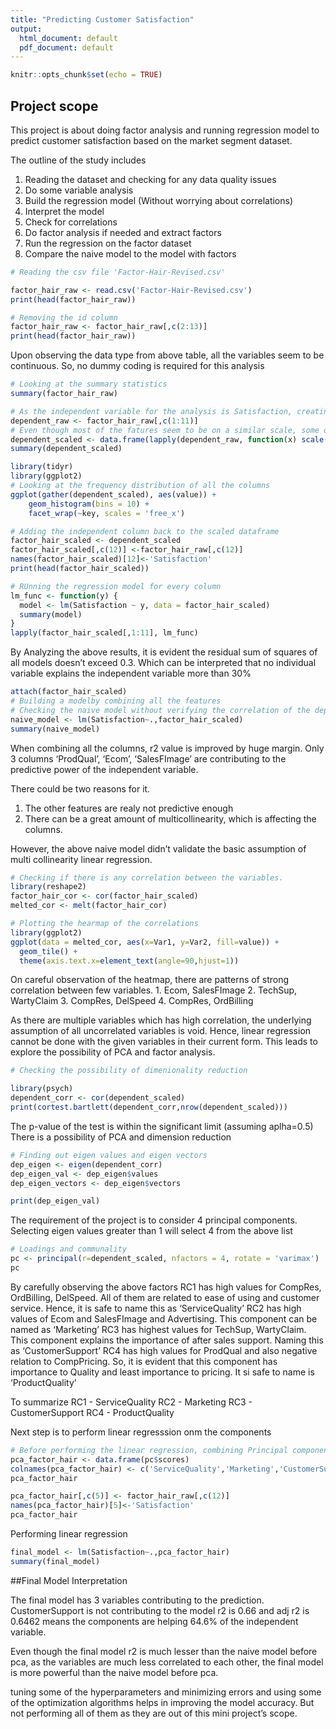 ```yaml
---
title: "Predicting Customer Satisfaction"
output:
  html_document: default
  pdf_document: default
---
```


```r
knitr::opts_chunk$set(echo = TRUE)
```


## Project scope

This project is about doing factor analysis and running regression model to predict customer satisfaction based on the market segment dataset.

The outline of the study includes

1. Reading the dataset and checking for any data quality issues
2. Do some variable analysis
3. Build the regression model (Without worrying about correlations)
4. Interpret the model
4. Check for correlations
5. Do factor analysis if needed and extract factors
6. Run the regression on the factor dataset
7. Compare the naive model to the model with factors


```r
# Reading the csv file 'Factor-Hair-Revised.csv'

factor_hair_raw <- read.csv('Factor-Hair-Revised.csv')
print(head(factor_hair_raw))
```

```r
# Removing the id column
factor_hair_raw <- factor_hair_raw[,c(2:13)]
print(head(factor_hair_raw))
```

Upon observing the data type from above table, all the variables seem to be continuous. So, no dummy coding is required for this analysis

```r
# Looking at the summary statistics
summary(factor_hair_raw)
```
```r
# As the independent variable for the analysis is Satisfaction, creating a separate dataframe for the dependent variables. This is useful for easily doing feature scaling and centering. Helps in improving the data quality
dependent_raw <- factor_hair_raw[,c(1:11)]
# Even though most of the fatures seem to be on a similar scale, some of the features has max value 5.7 and some of them has 9.9. This is almost 40% different. So doing feature scaling helps in ignoring the units of measurements of each feature and helps in better model interpretation.
dependent_scaled <- data.frame(lapply(dependent_raw, function(x) scale(x, center = FALSE, scale = max(x, na.rm = FALSE)/10)))
summary(dependent_scaled)
```



```r
library(tidyr)
library(ggplot2)
# Looking at the frequency distribution of all the columns
ggplot(gather(dependent_scaled), aes(value)) + 
    geom_histogram(bins = 10) + 
    facet_wrap(~key, scales = 'free_x')
```
```r
# Adding the independent column back to the scaled dataframe
factor_hair_scaled <- dependent_scaled
factor_hair_scaled[,c(12)] <-factor_hair_raw[,c(12)]
names(factor_hair_scaled)[12]<-'Satisfaction'
print(head(factor_hair_scaled))
```

```r
# RUnning the regression model for every column
lm_func <- function(y) {
  model <- lm(Satisfaction ~ y, data = factor_hair_scaled)
  summary(model)
}
lapply(factor_hair_scaled[,1:11], lm_func)
```
By Analyzing the above results, it is evident the residual sum of squares of all models doesn't exceed 0.3. Which can be interpreted that no individual variable explains the independent variable more than 30%


```r
attach(factor_hair_scaled)
# Building a modelby combining all the features
# Checking the naive model without verifying the correlation of the dependent variables.
naive_model <- lm(Satisfaction~.,factor_hair_scaled)
summary(naive_model)
```
When combining all the columns, r2 value is improved by huge margin.
Only 3 columns 'ProdQual', 'Ecom', 'SalesFImage' are contributing to the predictive power of the independent variable. 

There could be two reasons for it.

1. The other features are realy not predictive enough
2. There can be a great amount of multicollinearity, which is affecting the columns.

However, the above naive model didn't validate the basic assumption of multi collinearity linear regression. 
```r
# Checking if there is any correlation between the variables. 
library(reshape2)
factor_hair_cor <- cor(factor_hair_scaled)
melted_cor <- melt(factor_hair_cor)
```
```r
# Plotting the hearmap of the correlations
library(ggplot2)
ggplot(data = melted_cor, aes(x=Var1, y=Var2, fill=value)) + 
  geom_tile() +
  theme(axis.text.x=element_text(angle=90,hjust=1)) 
```
On careful observation of the heatmap, there are patterns of strong correlation between few variables.
1. Ecom, SalesFImage
2. TechSup, WartyClaim
3. CompRes, DelSpeed
4. CompRes, OrdBilling

As there are multiple variables which has high correlation, the underlying assumption of all uncorrelated variables is void. Hence, linear regression cannot be done with the given variables in their current form. 
This leads to explore the possibility of PCA and factor analysis.

```r
# Checking the possibility of dimenionality reduction

library(psych)
dependent_corr <- cor(dependent_scaled)
print(cortest.bartlett(dependent_corr,nrow(dependent_scaled)))
```
The p-value of the test is within the significant limit (assuming aplha=0.5)
There is a possibility of PCA and dimension reduction
```r
# Finding out eigen values and eigen vectors
dep_eigen <- eigen(dependent_corr)
dep_eigen_val <- dep_eigen$values
dep_eigen_vectors <- dep_eigen$vectors

print(dep_eigen_val)
```

The requirement of the project is to consider 4 principal components. Selecting eigen values greater than 1 will select 4 from the above list
```r
# Loadings and communality
pc <- principal(r=dependent_scaled, nfactors = 4, rotate = 'varimax')
pc
```

By carefully observing the above factors
RC1 has high values for CompRes, OrdBilling, DelSpeed. All of them are related to ease of using and customer service. Hence, it is safe to name this as 'ServiceQuality'
RC2 has high values of Ecom and SalesFImage and Advertising. This component can be named as 'Marketing'
RC3 has highest values for TechSup, WartyClaim. This component explains the importance of after sales support. Naming this as 'CustomerSupport'
RC4 has high values for ProdQual and also negative relation to CompPricing. So, it is evident that this component has importance to Quality and least importance to pricing. It si safe to name is 'ProductQuality' 

To summarize 
RC1 - ServiceQuality
RC2 - Marketing
RC3 - CustomerSupport
RC4 - ProductQuality

Next step is to perform linear regresssion onm the components
```r
# Before performing the linear regression, combining Principal component scores and the independent variable to a dataframe
pca_factor_hair <- data.frame(pc$scores)
colnames(pca_factor_hair) <- c('ServiceQuality','Marketing','CustomerSupport','ProductQuality')
pca_factor_hair
```
```r
pca_factor_hair[,c(5)] <- factor_hair_raw[,c(12)]
names(pca_factor_hair)[5]<-'Satisfaction'
pca_factor_hair
```

Performing linear regression
```r
final_model <- lm(Satisfaction~.,pca_factor_hair)
summary(final_model)

```
##Final Model Interpretation

The final model has 3 variables contributing to the prediction. CustomerSupport is not contributing to the model
r2 is 0.66 and adj r2 is 0.6462 means the components are helping 64.6% of the independent variable.

Even though the final model r2 is much lesser than the naive model before pca, as the variables are much less correlated to each other, the final model is more powerful than the naive model before pca.

tuning some of the hyperparameters and minimizing errors and using some of the optimization algorithms helps in improving the model accuracy. But not performing all of them as they are out of this mini project's scope.
